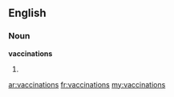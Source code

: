 ==English==

===Noun===
'''vaccinations'''

# {{plural of|[[vaccination]]}}

[[ar:vaccinations]]
[[fr:vaccinations]]
[[my:vaccinations]]